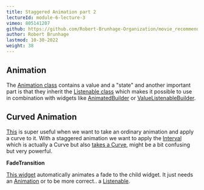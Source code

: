 ```yaml
---
title: Staggered Animation part 2
lectureId: module-6-lecture-3
vimeo: 805141207
github: https://github.com/Robert-Brunhage-Organization/movie_recommendation_app_course/commits/main
author: Robert Brunhage
lastmod: 10-30-2022
weight: 38
---
```


## Animation

The [Animation class](https://api.flutter.dev/flutter/animation/Animation-class.html) contains a value and a "state" and another important part is that they inherit the [Listenable class](https://api.flutter.dev/flutter/foundation/Listenable-class.html) which makes it possible to use in combination with widgets like [AnimatedBuilder](https://api.flutter.dev/flutter/widgets/AnimatedBuilder-class.html) or [ValueListenableBuilder](https://api.flutter.dev/flutter/widgets/ValueListenableBuilder-class.html).

  

## Curved Animation

[This](https://api.flutter.dev/flutter/animation/CurvedAnimation-class.html) is super useful when we want to take an ordinary animation and apply a curve to it. With a staggered animation we want to apply the [Interval](https://api.flutter.dev/flutter/animation/Interval-class.html) which is actually a Curve but also [takes a Curve](https://api.flutter.dev/flutter/animation/Interval/curve.html), might be a bit confusing but very powerful.

  

**FadeTransition**

[This widget](https://api.flutter.dev/flutter/widgets/FadeTransition-class.html) automatically animates a fade to the child widget. It just needs an [Animation](https://api.flutter.dev/flutter/animation/Animation-class.html) or to be more correct.. a [Listenable](https://api.flutter.dev/flutter/foundation/Listenable-class.html).
